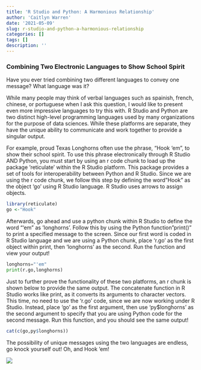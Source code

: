 ```yaml
---
title: 'R Studio and Python: A Harmonious Relationship'
author: 'Caitlyn Warren'
date: '2021-05-09'
slug: r-studio-and-python-a-harmonious-relationship
categories: []
tags: []
description: ''
---
```


### Combining Two Electronic Languages to Show School Spirit 

Have you ever tried combining two different languages to convey one message? What language was it?   

While many people may think of verbal languages such as spainish, french, chinese, or portuguese when I ask this question, I would like to present even more impressive languages to try this with. R Studio and Python are two distinct high-level programming languages used by many organizations for the purpose of data sciences. While these platforms are separate, they have the unique ability to communicate and work together to provide a singular output.

For example, proud Texas Longhorns often use the phrase, "Hook 'em", to show their school spirit. To use this phrase electronically through R Studio AND Python, you must start by using an r code chunk to load up the package 'reticulate' within the R Studio platform. This package provides a set of tools for interoperability between Python and R Studio. Since we are using the r code chunk, we follow this step by defining the word "Hook" as the object 'go' using R Studio language. R Studio uses arrows to assign objects. 


```r
library(reticulate)
go <-"Hook"
```

Afterwards, go ahead and use a python chunk within R Studio to define the word "'em" as 'longhorns'. Follow this by using the Python function "print()" to print a specified message to the screen. Since our first word is coded in R Studio language and we are using a Python chunk, place 'r.go' as the first object within print, then 'longhorns' as the second. Run the function and view your output!

```python
longhorns="'em"
print(r.go,longhorns)
```

Just to further prove the functionality of these two platforms, an r chunk is shown below to provide the same output. The concatenate function in R Studio works like print, as it converts its arguments to character vectors. This time, no need to use the 'r.go' code, since we are now working under R Studio. Instead, place 'go' as the first argument, then use 'py$longhorns' as the second argument to specify that you are using Python code for the second message. Run this function, and you should see the same output!

```r
cat(c(go,py$longhorns))
```

The possibility of unique messages using the two languages are endless, go knock yourself out!
Oh, and Hook 'em!

![](/post/2021-05-09-r-studio-and-python-a-harmonious-relationship_files/bevo2.png)
